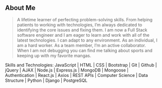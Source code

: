 ## About Me

> A lifetime learner of perfecting problem-solving skills. From helping patients to working with technologies, I’m always dedicated to identifying the core issues and fixing them. I am now a Full Stack software engineer and I am eager to learn and work with all of the latest technologies. I can adapt to any environment. As an individual, I am a hard worker. As a team member, I’m an active collaborator. When I am not debugging you can find me talking about sports and keeping up with my favorite mangas.

Skills and Technologies: JavaScript | HTML | CSS | Bootstrap | Git | Github | jQuery | AJAX |  Node.js | Express.js | MongoDB | Mongoose | Authentication | React.js | Axios | REST APIs | Computer Science | Data Structure | Python | Django | PostgreSQL